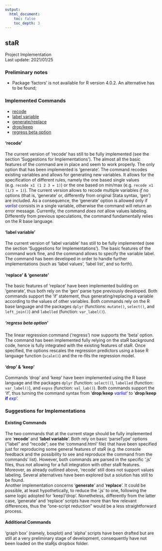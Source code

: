 ```yaml
---
output:
  html_document:
    toc: false
    toc_depth: 3
---
```


<div align="center">
# staR
Project Implementation  
Last update: 2021/01/25
</div>

### Preliminary notes

* Package 'factors' is not available for R version 4.0.2. An alternative has to be found;  

### Implemented Commands

* [recode](#rec)  
* [label variable](#labvar)  
* [generate/replace](#genrep)   
* [drop/keep](#dropkeep)  
* [regress beta option](#beta)  

#### 'recode' <a name="rec"></a>

The current version of 'recode' has still to be fully implemented (see the section 'Suggestions for Implementations'). The almost all the basic features of the command are in place and seem to work properly. The only option that has been implemented is 'generate'. The command recodes existing variables and allows for generating new variables. It allows for the specification of different rules, namely the one based single values (e.g. `recode x1 (1 2 3 = 1)`) or the one based on min/max (e.g. `recode x1 (1/3 = 1)`). The current version allows to recode multiple variables *if* no options (that is, 'generate' or, differently from original Stata syntax, 'gen') are included. As a consequence, the 'generate' option is allowed only if <span style='color:blue'><i>varlist</i></span> consists in a single variable, otherwise the command will return an error message. Currently, the command *does not* allow values labeling.  
Differently from previous speculations, the command fundamentally relies on the R base language. 

#### 'label variable' <a name="labvar"></a>  

The current version of 'label variable' has still to be fully implemented (see the section 'Suggestions for Implementations'). The basic features of the command work fine, and the command allows to specify the variable label. The command has been developed in order to handle further implementations (such as 'label values', 'label list', and so forth). 
 
#### 'replace' & 'generate' <a name="rep"></a>

The basic features of 'replace' have been implemented building on 'generate', thus both rely on the 'gen' parse type previously developed. Both commands support the 'if' statement, thus generating/replacing a variable according to the values of other variables. Both commands rely on the R base language and the packages `dplyr` (functions: `mutate()`, `select()`, and `left_join()`) and `labelled` (function: `var_label()`).

##### 'regress beta option' <a name="beta"></a>

The linear regression command ('regress') now supports the 'beta' option. The command has been implemented fully relying on the staR background code, hence is fully integrated with the existing features of staR. Once specified, the options rescales the regression predictors using a base R language function (`scale()`) and the re-fits the regression model. 


#### 'drop' & 'keep' <a name="dropkeep"></a>

Commands 'drop' and 'keep' have been implemented using the R base language and the packages `dplyr` (function: `select()`), `labelled` (function: `var_label()`), and `expss` (function: `val_lab()`). Both commands support the 'if', thus turning the command syntax from '<b>drop</b>/<b>keep</b> <span style='color:blue'><i>varlist</i></span>' to '<b>drop</b>/<b>keep</b> <span style='color:blue'><b>if</b> <i>exp</i></span>'.   

### Suggestions for Implementations

#### Existing Commands

The two commands that at the current stage should be fully implemented are '**recode**' and '**label variable**'. Both rely on basic 'parseType' options ("label" and "recode"; see the 'command.html' file) that have been specified just for reproducing some general features of staR (e.g. the console feedback and the possibility to see and reproduce the command from the commands' list). However, both commands are parsed in the specific '.js' files, thus not allowing for a full integration with other staR features. Moreover, as already outlined above, 'recode' still does not support values labeling. Several alternatives have been explored but a solution has still to be found.  
Another implementation concerns '**generate**' and '**replace**'. It could be possible, at least hypothetically, to reduce the '.js' to one, following the same logic adopted for 'keep'/'drop'. Nonetheless, differently from the latter case, 'generate' and 'replace' scripts have more than few relevant differences, thus the "one-script reduction" would be a less straightforward process.  

#### Additional Commands

'graph box' (namely, boxplot) and 'alpha' scripts have been drafted but are still at a very preliminary stage of development, consequently have not been loaded on the staRjs dropbox folder. 

